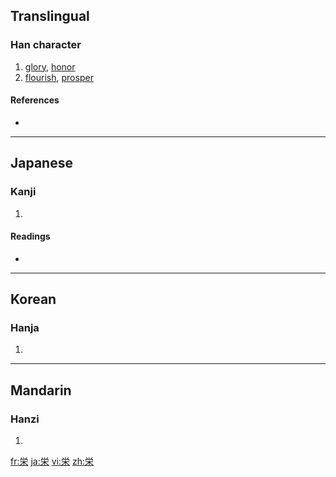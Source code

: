 {{also|榮}}
==Translingual==

===Han character===
{{Han char|rn=75|rad=木|as=05|sn=9|four=|canj=火月木 (FBD)}}

# [[glory]], [[honor]]
# [[flourish]], [[prosper]]

====References====
* {{Han ref|kx=0521.121|dkj=14687|hdz=21188.091|uh=6804|ud=26628}}

----

==Japanese==

===Kanji===
{{ja-kanji|grade=4|rs=木05}}

# {{defn|Japanese|sort=木05}}

====Readings====
* {{ja-readings|on=[[えい]] (ei), [[よう]] (yō)|kun=[[さかえる]] (sakaeru), [[はえる]] (haeru), [[さかえ]] (sakae)}}

----

==Korean==

===Hanja===
{{ko-hanja|hangeul=영|eumhun=|rv=yeong|mr=yŏng|y=yeng}}

# {{defn|Korean|sort=木05}}

----

==Mandarin==

===Hanzi===
{{cmn-hanzi|pin=[[róng]] ([[rong2]])|wg=jung<sup>2</sup>}}

# {{defn|Mandarin|sort=木05}}

[[fr:栄]]
[[ja:栄]]
[[vi:栄]]
[[zh:栄]]